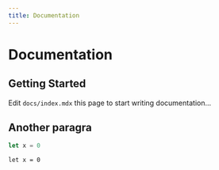 ```yaml
---
title: Documentation
---
```


# Documentation

## Getting Started

Edit `docs/index.mdx` this page to start writing documentation...

## Another paragra

```typescript
let x = 0
```

```blocks
let x = 0
```